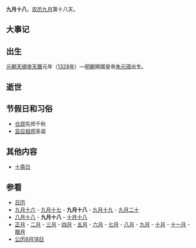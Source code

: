 {{Lunar09Calendar}}
'''九月十八'''，[[农历|农历]][[九月_(农历)|九月]]第十八天。

==大事记==

==出生==
[[元朝|元朝]][[天順帝|天順帝]][[天历_(元朝)|天曆]]元年（[[1328年|1328年]]）—[[明朝|明朝]]開國皇帝[[朱元璋|朱元璋]]出生。

==逝世==

==节假日和习俗==
*[[仓颉|仓颉]]先师千秋
*[[显应祖师|显应祖师]]圣诞

==其他内容==
*[[十斋日|十斋日]]

==参看==
*[[历史上的今天|日历]]
*[[九月十六|九月十六]] - [[九月十七|九月十七]] - '''九月十八''' - [[九月十九|九月十九]] - [[九月二十|九月二十]]
*[[八月十八|八月十八]] - '''九月十八''' - [[十月十八|十月十八]]
*[[正月|正月]] - [[二月_(农历)|二月]] - [[三月_(农历)|三月]] - [[四月_(农历)|四月]] - [[五月_(农历)|五月]] - [[六月_(农历)|六月]] - [[七月_(农历)|七月]] - [[八月_(农历)|八月]] - [[九月_(农历)|九月]] - [[十月_(农历)|十月]] - [[十一月_(农历)|十一月]] - [[腊月|腊月]]
*[[公历|公历]][[9月18日|9月18日]]